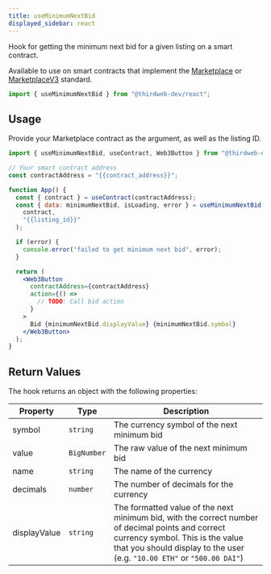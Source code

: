 ```yaml
---
title: useMinimumNextBid
displayed_sidebar: react
---
```


Hook for getting the minimum next bid for a given listing on a smart contract.

Available to use on smart contracts that implement the [Marketplace](/contractkit/interfaces/marketplace)
or [MarketplaceV3](/contractkit/interfaces/marketplacev3) standard.

```jsx
import { useMinimumNextBid } from "@thirdweb-dev/react";
```

## Usage

Provide your Marketplace contract as the argument, as well as the listing ID.

```jsx
import { useMinimumNextBid, useContract, Web3Button } from "@thirdweb-dev/react";

// Your smart contract address
const contractAddress = "{{contract_address}}";

function App() {
  const { contract } = useContract(contractAddress);
  const { data: minimumNextBid, isLoading, error } = useMinimumNextBid(
    contract,
    "{{listing_id}}"
  );

  if (error) {
    console.error("failed to get minimum next bid", error);
  }

  return (
    <Web3Button
      contractAddress={contractAddress}
      action={() =>
        // TODO: Call bid action
      }
    >
      Bid {minimumNextBid.displayValue} {minimumNextBid.symbol}
    </Web3Button>
  );
}
```

## Return Values

The hook returns an object with the following properties:

| Property   | Type        | Description                                                                                                                                                                                                                      |
| ---------- | ----------- | -------------------------------------------------------------------------------------------------------------------------------------------------------------------------------------------------------------------------------- |
| symbol     | `string`    | The currency symbol of the next minimum bid                                                                                                                                                                                       |
| value      | `BigNumber` | The raw value of the next minimum bid                                                                                                                                                                                            |
| name       | `string`    | The name of the currency                                                                                                                                                                                                         |
| decimals   | `number`    | The number of decimals for the currency                                                                                                                                                                                          |
| displayValue | `string`  | The formatted value of the next minimum bid, with the correct number of decimal points and correct currency symbol. This is the value that you should display to the user (e.g. `"10.00 ETH"` or `"500.00 DAI"`)  |